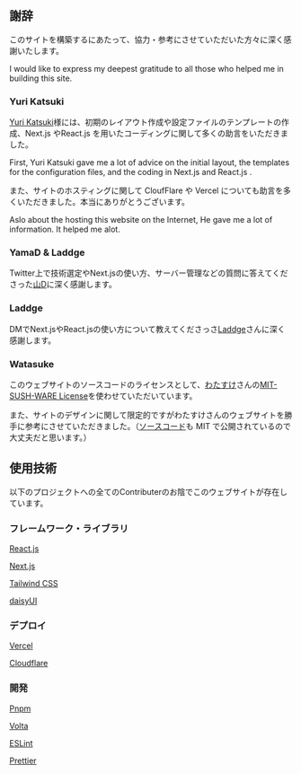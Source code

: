 
<Layout>

<div className="leading-10">

## 謝辞

このサイトを構築するにあたって、協力・参考にさせていただいた方々に深く感謝いたします。

I would like to express my deepest gratitude to all those who helped me in building this site.

### Yuri Katsuki

[Yuri Katsuki](https://twitter.com/yurionterminal)様には、初期のレイアウト作成や設定ファイルのテンプレートの作成、Next.js やReact.js を用いたコーディングに関して多くの助言をいただきました。

First, Yuri Katsuki gave me a lot of advice on the initial layout, the templates for the configuration files, and the coding in Next.js and React.js .

また、サイトのホスティングに関して CloufFlare や Vercel についても助言を多くいただきました。本当にありがとうございます。

Aslo about the hosting this website on the Internet, He gave me a lot of information. It helped me alot.

### YamaD & Laddge

Twitter上で技術選定やNext.jsの使い方、サーバー管理などの質問に答えてくださった[山D](https://twitter.com/_yamader)に深く感謝します。

### Laddge

DMでNext.jsやReact.jsの使い方について教えてくださっさ[Laddge](https://twitter.com/laddge_)さんに深く感謝します。

### Watasuke

このウェブサイトのソースコードのライセンスとして、[わたすけ](https://twitter.com/Watasuke102)さんの[MIT-SUSH-WARE License](https://github.com/watasuke102/mit-sushi-ware)を使わせていただいています。

また、サイトのデザインに関して限定的ですがわたすけさんのウェブサイトを勝手に参考にさせていただきました。（[ソースコード](https://github.com/watasuke102/watasuke.net)も MIT で公開されているので大丈夫だと思います。）

## 使用技術

以下のプロジェクトへの全てのContributerのお陰でこのウェブサイトが存在しています。

### フレームワーク・ライブラリ

[React.js](https://react.dev/)

[Next.js](https://nextjs.org/)

[Tailwind CSS](https://tailwindcss.com/)

[daisyUI](https://daisyui.com/)

### デプロイ

[Vercel](https://vercel.com/)

[Cloudflare](https://www.cloudflare.com/)

### 開発

[Pnpm](https://pnpm.io/)

[Volta](https://volta.sh/)

[ESLint](https://eslint.org/)

[Prettier](https://prettier.io/)

</div>
</Layout>
